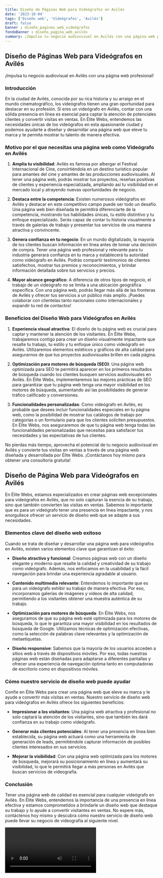 ```yaml
---
title: Diseño de Páginas Web para Videógrafos en Avilés
date: '2023-10-04'
tags: ['Diseño web', 'Videógrafos', 'Avilés']
draft: false
banner : diseño_paginas_web_videógrafos
fondoBanner : diseño_pagina_web_avilés
summary: ¡Impulsa tu negocio audiovisual en Avilés con una página web profesional!
---
```


## Diseño de Páginas Web para Videógrafos en Avilés

¡Impulsa tu negocio audiovisual en Avilés con una página web profesional!

### Introducción

En la ciudad de Avilés, conocida por su rica historia y su arraigo en el mundo cinematográfico, los videógrafos tienen una gran oportunidad para destacar en su profesión. Si eres un videógrafo en Avilés, contar con una sólida presencia en línea es esencial para captar la atención de potenciales clientes y convertir visitas en ventas. En Élite Webs, entendemos las necesidades únicas de los videógrafos en esta apasionante ciudad y podemos ayudarte a diseñar y desarrollar una página web que eleve tu marca y te permita mostrar tu talento de manera efectiva.

### Motivo por el que necesitas una página web como Videógrafo en Avilés

1. **Amplía tu visibilidad**: Avilés es famosa por albergar el Festival Internacional de Cine, convirtiéndola en un destino turístico popular para amantes del cine y amantes de las producciones audiovisuales. Al tener una página web, podrás mostrar tus proyectos, reseñas positivas de clientes y experiencia especializada, ampliando así tu visibilidad en el mercado local y atrayendo nuevas oportunidades de negocio.

2. **Destaca entre la competencia**: Existen numerosos videógrafos en Avilés y destacar en este competitivo campo puede ser todo un desafío. Una página web bien diseñada te permitirá diferenciarte de la competencia, mostrando tus habilidades únicas, tu estilo distintivo y tu enfoque especializado. Serás capaz de contar tu historia visualmente a través de galerías de trabajo y presentar tus servicios de una manera atractiva y convincente.

3. **Genera confianza en tu negocio**: En un mundo digitalizado, la mayoría de los clientes buscan información en línea antes de tomar una decisión de compra. Tener una página web profesional y relevante para tu industria generará confianza en tu marca y establecerá tu autoridad como videógrafo en Avilés. Podrás compartir testimonios de clientes satisfechos, mostrar tus premios y reconocimientos, y brindar información detallada sobre tus servicios y precios.

4. **Mayor alcance geográfico**: A diferencia de otros tipos de negocio, el trabajo de un videógrafo no se limita a una ubicación geográfica específica. Con una página web, podrás llegar más allá de las fronteras de Avilés y ofrecer tus servicios a un público más amplio. ¡Puedes colaborar con clientelas tanto nacionales como internacionales y expandir tu red de contactos!

### Beneficios del Diseño Web para Videógrafos en Avilés

1. **Experiencia visual atractiva**: El diseño de tu página web es crucial para captar y mantener la atención de los visitantes. En Élite Webs, trabajaremos contigo para crear un diseño visualmente impactante que resalte tu trabajo, tu estilo y tu enfoque único como videógrafo en Avilés. Utilizaremos elementos estéticos y gráficos de alta calidad para asegurarnos de que tus proyectos audiovisuales brillen en cada página.

2. **Optimización para motores de búsqueda (SEO)**: Una página web optimizada para SEO te permitirá aparecer en los primeros resultados de búsqueda cuando los clientes busquen servicios audiovisuales en Avilés. En Élite Webs, implementaremos las mejores prácticas de SEO para garantizar que tu página web tenga una mayor visibilidad en los motores de búsqueda, aumentando así las posibilidades de generar tráfico calificado y conversiones.

3. **Funcionalidades personalizadas**: Como videógrafo en Avilés, es probable que desees incluir funcionalidades especiales en tu página web, como la posibilidad de mostrar tus catálogos de trabajo por categorías o un formulario para que los clientes soliciten presupuestos. En Élite Webs, nos aseguraremos de que tu página web tenga todas las funcionalidades personalizadas que necesitas para satisfacer tus necesidades y las expectativas de tus clientes.

No pierdas más tiempo, aprovecha el potencial de tu negocio audiovisual en Avilés y convierte tus visitas en ventas a través de una página web diseñada y desarrollada por Élite Webs. ¡Contáctanos hoy mismo para obtener una consultoría gratuita!

<GifSeo />

<Cta />

## Diseño de Página Web para Videógrafos en Avilés

En Élite Webs, estamos especializados en crear páginas web excepcionales para videógrafos en Avilés, que no solo capturan la esencia de su trabajo, sino que también convierten las visitas en ventas. Sabemos lo importante que es para un videógrafo tener una presencia en línea impactante, y nos enorgullece ofrecer un servicio de diseño web que se adapte a sus necesidades.

### Elementos clave del diseño web exitoso

Cuando se trata de diseñar y desarrollar una página web para videógrafos en Avilés, existen varios elementos clave que garantizan el éxito:

- **Diseño atractivo y funcional**: Creamos páginas web con un diseño elegante y moderno que resalte la calidad y creatividad de su trabajo como videógrafo. Además, nos enfocamos en la usabilidad y la fácil navegación para brindar una experiencia agradable al usuario.

- **Contenido multimedia relevante**: Entendemos lo importante que es para un videógrafo exhibir su trabajo de manera efectiva. Por eso, incorporamos galerías de imágenes y videos de alta calidad, permitiendo a los visitantes obtener una muestra auténtica de su trabajo.

- **Optimización para motores de búsqueda**: En Élite Webs, nos aseguramos de que su página web esté optimizada para los motores de búsqueda, lo que le garantiza una mayor visibilidad en los resultados de búsqueda de Google. Utilizamos técnicas de optimización efectivas, como la selección de palabras clave relevantes y la optimización de metaetiquetas.

- **Diseño responsive**: Sabemos que la mayoría de los usuarios acceden a sitios web a través de dispositivos móviles. Por eso, todas nuestras páginas web están diseñadas para adaptarse a diferentes pantallas y ofrecer una experiencia de navegación óptima tanto en computadoras de escritorio como en dispositivos móviles.

### Cómo nuestro servicio de diseño web puede ayudar

Confíe en Élite Webs para crear una página web que eleve su marca y le ayude a convertir más visitas en ventas. Nuestro servicio de diseño web para videógrafos en Avilés ofrece los siguientes beneficios:

- **Impresionar a los visitantes**: Una página web atractiva y profesional no solo captará la atención de los visitantes, sino que también les dará confianza en su trabajo como videógrafo.

- **Generar más clientes potenciales**: Al tener una presencia en línea bien establecida, su página web actuará como una herramienta de generación de leads, permitiéndole capturar información de posibles clientes interesados en sus servicios.

- **Mejorar la visibilidad**: Con una página web optimizada para los motores de búsqueda, mejorará su posicionamiento en línea y aumentará su visibilidad, lo que le permitirá llegar a más personas en Avilés que buscan servicios de videografía.

### Conclusión

Tener una página web de calidad es esencial para cualquier videógrafo en Avilés. En Élite Webs, entendemos la importancia de una presencia en línea efectiva y estamos comprometidos a brindarle un diseño web que destaque su trabajo y lo ayude a convertir visitantes en ventas. No espere más, contáctenos hoy mismo y descubra cómo nuestro servicio de diseño web puede llevar su negocio de videografía al siguiente nivel.

<Video />

<CtaBot job='Videógrafos' city='Avilés'/>

<Gmaps query='Avilés+españa+maps' />